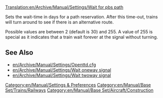 [[Translation:en/Archive/Manual/Settings/Wait for pbs path]]


Sets the wait-time in days for a path reservation. After this time-out, trains will turn around to see if there is an alternative route. 

Possible values are between 2 (default is 30) and 255. A value of 255 is special as it indicates that a train wait forever at the signal without turning.

== See Also ==

* [[en/Archive/Manual/Settings/Openttd.cfg]]
* [[en/Archive/Manual/Settings/Wait oneway signal]]
* [[en/Archive/Manual/Settings/Wait twoway signal]]

[[Category:en/Manual/Settings & Preferences]]
[[Category:en/Manual/Base Set/Trains/Railways]]
[[Category:en/Manual/Base Set/Aircraft/Construction]]
{{en/Stub}}